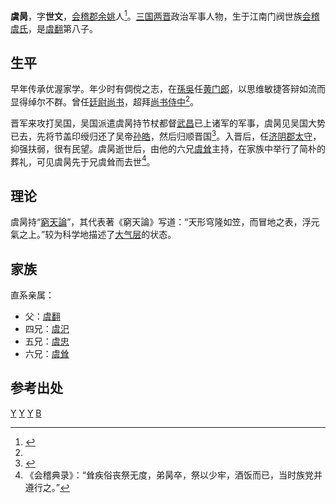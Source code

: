 '''虞昺'''，字'''世文'''，[[会稽郡|会稽郡]][[余姚|余姚]]人<ref name="Yu Bing">{{cite web|url=http://www.zjda.gov.cn/dadb/tszt/mrcd/201209/t20120912_164375.htm|title=虞昺|publisher=浙江历史名人辞典|deadurl=yes|archiveurl=https://web.archive.org/web/20150714191519/http://www.zjda.gov.cn/dadb/tszt/mrcd/201209/t20120912_164375.htm|archivedate=2015年7月14日|df=|access-date=2015年4月14日}}</ref>。[[三国|三国]][[两晋|两晋]]政治军事人物，生于江南门阀世族[[会稽虞氏|会稽虞氏]]，是[[虞翻|虞翻]]第八子。

==生平==

早年传承优渥家学。年少时有倜傥之志，在[[孫吳|孫吳]]任[[黄门郎|黄门郎]]，以思维敏捷答辩如流而显得绰尔不群。曾任[[廷尉|廷尉]][[尚书|尚书]]，超拜[[尚书|尚书]][[侍中|侍中]]<ref name="Yu Bing"/>。

晋军来攻打吴国，吴国派遣虞昺持节杖都督[[武昌|武昌]]已上诸军的军事，虞昺见吴国大势已去，先将节盖印绶归还了吴帝[[孙皓|孙皓]]，然后归顺晋国<ref>{{cite book|volume=漢紀五十三至晉紀十二 |title=《資治通鑑》|author=[[司马光|司马光]] |page=卷第八十一 |year=北宋}}</ref>。入晋后，任[[济阴郡|济阴郡]][[太守|太守]]，抑强扶弱，很有民望。虞昺逝世后，由他的六兄[[虞耸|虞耸]]主持，在家族中举行了简朴的葬礼，可见虞昺先于兄虞耸而去世<ref>《会稽典录》：“耸疾俗丧祭无度，弟昺卒，祭以少牢，酒饭而已，当时族党并遵行之。”</ref>。

==理论==
虞昺持“[[窮天論|窮天論]]”，其代表著《窮天論》写道：“天形穹隆如笠，而冒地之表，浮元氣之上。”较为科学地描述了[[大气层|大气层]]的状态。

==家族==
直系亲属：
* 父：[[虞翻|虞翻]]
* 四兄：[[虞汜|虞汜]]
* 五兄：[[虞忠|虞忠]]
* 六兄：[[虞耸|虞耸]]

==参考出处==
{{reflist|2}}


[[Category:余姚人|Y]]
[[Category:三国政治人物|Y]]
[[Category:三国军事人物|Y]]
[[Category:会稽虞氏|B]]
